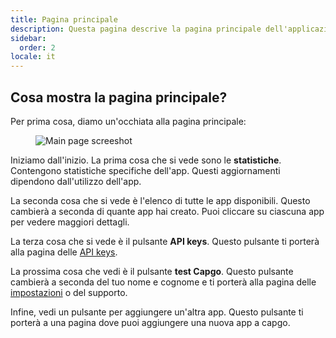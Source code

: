 ```yaml
---
title: Pagina principale
description: Questa pagina descrive la pagina principale dell'applicazione Web
sidebar:
  order: 2
locale: it
---
```


## Cosa mostra la pagina principale?

Per prima cosa, diamo un'occhiata alla pagina principale:
<figure><img src="/main-pagewebp" alt="Main page screeshot" /><figcaption></figcaption></figure>

Iniziamo dall'inizio. La prima cosa che si vede sono le **statistiche**. Contengono statistiche specifiche dell'app. Questi aggiornamenti dipendono dall'utilizzo dell'app.

La seconda cosa che si vede è l'elenco di tutte le app disponibili. Questo cambierà a seconda di quante app hai creato. Puoi cliccare su ciascuna app per vedere maggiori dettagli.

La terza cosa che si vede è il pulsante **API keys**. Questo pulsante ti porterà alla pagina delle [API keys](/docs/webapp/api-keys/).

La prossima cosa che vedi è il pulsante **test Capgo**. Questo pulsante cambierà a seconda del tuo nome e cognome e ti porterà alla pagina delle [impostazioni](/docs/webapp/settings/) o del supporto.

Infine, vedi un pulsante per aggiungere un'altra app. Questo pulsante ti porterà a una pagina dove puoi aggiungere una nuova app a capgo.
